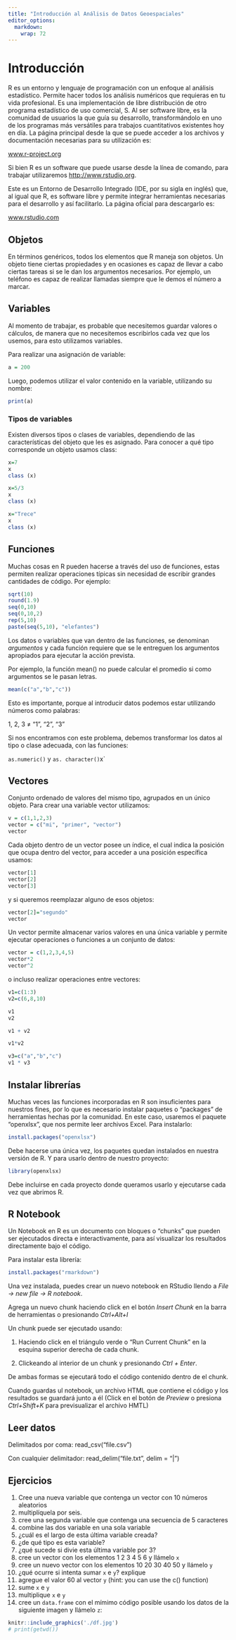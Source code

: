 ```yaml
---
title: "Introducción al Análisis de Datos Geoespaciales"
editor_options: 
  markdown: 
    wrap: 72
---
```


```{=html}
<!-- # El tidyverso {#tidy}

En esta clase empezaremos a trabajar en r, puedes seguir la presentación en el siguiente [link](https://derek-corcoran-barrios.github.io/CursoProgrPres/Clase1/Clase1TidyData.html), y a continuación tienes el link de la clase online en youtube:

<iframe width="560" height="315" src="https://www.youtube.com/embed/pr6dMwtto0w" frameborder="0" allow="accelerometer; autoplay; clipboard-write; encrypted-media; gyroscope; picture-in-picture" allowfullscreen></iframe>
-->
```
# Introducción

R es un entorno y lenguaje de programación con un enfoque al análisis
estadístico. Permite hacer todos los análisis numéricos que requieras en
tu vida profesional. Es una implementación de libre distribución de otro
programa estadístico de uso comercial, S. Al ser software libre, es la
comunidad de usuarios la que guía su desarrollo, transformándolo en uno
de los programas más versátiles para trabajos cuantitativos existentes
hoy en día. La página principal desde la que se puede acceder a los
archivos y documentación necesarias para su utilización es:

[www.r-project.org](http://www.r-project.org)

Si bien R es un software que puede usarse desde la línea de comando,
para trabajar utilizaremos [http://www.rstudio.org](%60R%20Studio%60).

Este es un Entorno de Desarrollo Integrado (IDE, por su sigla en inglés)
que, al igual que R, es software libre y permite integrar herramientas
necesarias para el desarrollo y así facilitarlo. La página oficial para
descargarlo es:

[www.rstudio.com](http://www.rstudio.com)

## Objetos

En términos genéricos, todos los elementos que R maneja son objetos. Un
objeto tiene ciertas propiedades y en ocasiones es capaz de llevar a
cabo ciertas tareas si se le dan los argumentos necesarios. Por ejemplo,
un teléfono es capaz de realizar llamadas siempre que le demos el número
a marcar.

## Variables

Al momento de trabajar, es probable que necesitemos guardar valores o
cálculos, de manera que no necesitemos escribirlos cada vez que los
usemos, para esto utilizamos variables.

Para realizar una asignación de variable:

```r
a = 200
```

Luego, podemos utilizar el valor contenido en la variable, utilizando su
nombre:

```r
print(a)
```

### Tipos de variables

Existen diversos tipos o clases de variables, dependiendo de las
características del objeto que les es asignado. Para conocer a qué tipo
corresponde un objeto usamos class:

```r
x=7
x
class (x)
```

```r
x=5/3
x
class (x)
```

```r
x="Trece"
x
class (x)
```

## Funciones

Muchas cosas en R pueden hacerse a través del uso de funciones, estas
permiten realizar operaciones típicas sin necesidad de escribir grandes
cantidades de código. Por ejemplo:

```r
sqrt(10)
round(1.9)
seq(0,10)
seq(0,10,2)
rep(5,10)
paste(seq(5,10), "elefantes")
```

Los datos o variables que van dentro de las funciones, se denominan
*argumentos* y cada función requiere que se le entreguen los argumentos
apropiados para ejecutar la acción prevista.

Por ejemplo, la función mean() no puede calcular el promedio si como
argumentos se le pasan letras.

```r
mean(c("a","b","c"))
```

Esto es importante, porque al introducir datos podemos estar utilizando
números como palabras:

1, 2, 3 ≠ "1", "2", "3"

Si nos encontramos con este problema, debemos transformar los datos al
tipo o clase adecuada, con las funciones:

`as.numeric()` y `as. character()`x\`

## Vectores

Conjunto ordenado de valores del mismo tipo, agrupados en un único
objeto. Para crear una variable vector utilizamos:

```r
v = c(1,1,2,3)
vector = c("mi", "primer", "vector")
vector
```

Cada objeto dentro de un vector posee un índice, el cual indica la
posición que ocupa dentro del vector, para acceder a una posición
específica usamos:

```r
vector[1]
vector[2]
vector[3] 
```

y si queremos reemplazar alguno de esos objetos:

```r
vector[2]="segundo"
vector
```

Un vector permite almacenar varios valores en una única variable y
permite ejecutar operaciones o funciones a un conjunto de datos:

```r
vector = c(1,2,3,4,5)
vector*2
vector^2
```

o incluso realizar operaciones entre vectores:

```r
v1=c(1:3)
v2=c(6,8,10)
```

```r
v1
v2
```

```r
v1 + v2
```

```r
v1*v2
```

```r
v3=c("a","b","c")
v1 * v3
```


## Instalar librerías

Muchas veces las funciones incorporadas en R son insuficientes para
nuestros fines, por lo que es necesario instalar paquetes o "packages"
de herramientas hechas por la comunidad. En este caso, usaremos el
paquete "openxlsx", que nos permite leer archivos Excel. Para
instalarlo:

```r
install.packages("openxlsx")
```

Debe hacerse una única vez, los paquetes quedan instalados en nuestra
versión de R. Y para usarlo dentro de nuestro proyecto:

```r
library(openxlsx)
```

Debe incluirse en cada proyecto donde queramos usarlo y ejecutarse cada
vez que abrimos R.

## R Notebook

Un Notebook en R es un documento con bloques o "chunks" que pueden ser
ejecutados directa e interactivamente, para así visualizar los
resultados directamente bajo el código.

Para instalar esta librería:

```r
install.packages("rmarkdown")
```

Una vez instalada, puedes crear un nuevo notebook en RStudio llendo a
*File -\> new file -\> R notebook*.

Agrega un nuevo chunk haciendo click en el botón *Insert Chunk* en la
barra de herramientas o presionando *Ctrl+Alt+I*

Un chunk puede ser ejecutado usando:

1.  Haciendo click en el triángulo verde o "Run Current Chunk" en la
    esquina superior derecha de cada chunk.

2.  Clickeando al interior de un chunk y presionando *Ctrl + Enter*.

De ambas formas se ejecutará todo el código contenido dentro de el
chunk.

Cuando guardas ul notebook, un archivo HTML que contiene el código y los
resultados se guardará junto a él (Click en el botón de *Preview* o
presiona *Ctrl+Shift+K* para previsualizar el archivo HMTL)

## Leer datos

Delimitados por coma: read_csv("file.csv")

Con cualquier delimitador: read_delim("file.txt", delim = "\|")


## Ejercicios


1. Cree una nueva variable que contenga un vector con 10 números aleatorios
2. multiplíquela por seis.
3. cree una segunda variable que contenga una secuencia de 5 caracteres
4. combine las dos variable en una sola variable
5. ¿cuál es el largo de esta última variable creada?
6. ¿de qué tipo es esta variable?
7. ¿qué sucede si divie esta última variable por 3?
8. cree un vector con los elementos 1 2 3 4 5 6 y llámelo `x`
9. cree un nuevo vector con los elementos 10 20 30 40 50 y llámelo `y`
10. ¿qué ocurre si intenta sumar `x` e `y`? explique
11. agregue el valor 60 al vector `y` (hint: you can use the c() function)
12. sume `x` e `y`
13. multiplique `x` e `y`
14. cree un `data.frame`  con el mímimo código posible usando los datos de la siguiente imagen y llámelo `z`:

```r
knitr::include_graphics('./df.jpg')
# print(getwd())
```
<!-- ![¿Cuál es el código mas corto para crear este df?](df.jpg) -->
